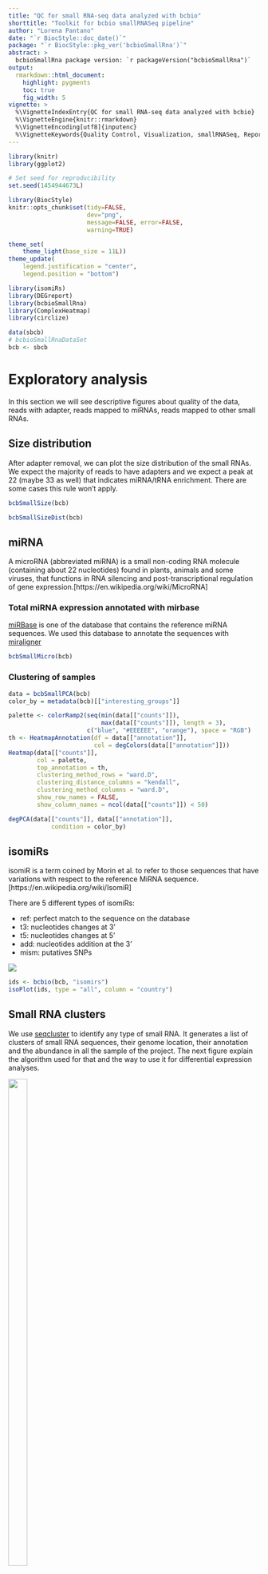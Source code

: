 ```yaml
---
title: "QC for small RNA-seq data analyzed with bcbio"
shorttitle: "Toolkit for bcbio smallRNASeq pipeline"
author: "Lorena Pantano"
date: "`r BiocStyle::doc_date()`"
package: "`r BiocStyle::pkg_ver('bcbioSmallRna')`"
abstract: >
  bcbioSmallRna package version: `r packageVersion("bcbioSmallRna")`
output:
  rmarkdown::html_document:
    highlight: pygments
    toc: true
    fig_width: 5
vignette: >
  %\VignetteIndexEntry{QC for small RNA-seq data analyzed with bcbio}
  %\VignetteEngine{knitr::rmarkdown}
  %\VignetteEncoding[utf8]{inputenc}
  %\VignetteKeywords{Quality Control, Visualization, smallRNASeq, ReportWriting}
---
```


```r
library(knitr)
library(ggplot2)

# Set seed for reproducibility
set.seed(1454944673L)

library(BiocStyle)
knitr::opts_chunk$set(tidy=FALSE,
                      dev="png",
                      message=FALSE, error=FALSE,
                      warning=TRUE)

theme_set(
    theme_light(base_size = 11L))
theme_update(
    legend.justification = "center",
    legend.position = "bottom")
```

```r
library(isomiRs)
library(DEGreport)
library(bcbioSmallRna)
library(ComplexHeatmap)
library(circlize)

data(sbcb)
# bcbioSmallRnaDataSet
bcb <- sbcb
```


# Exploratory analysis

In this section we will see descriptive figures about quality of the data, 
reads with adapter, reads mapped to miRNAs, reads mapped to other small RNAs. 


## Size distribution

After adapter removal, we can plot the size distribution of the small RNAs.
We expect the majority of reads to have adapters and we expect a peak
at 22 (maybe 33 as well) that indicates miRNA/tRNA enrichment. There
are some cases this rule won't apply.

```r
bcbSmallSize(bcb)
```

```r
bcbSmallSizeDist(bcb)
```

## miRNA

A microRNA (abbreviated miRNA) is a small non-coding RNA molecule (containing about 22 nucleotides) found in plants, animals and some viruses, that functions in RNA silencing and post-transcriptional regulation of gene expression.[https://en.wikipedia.org/wiki/MicroRNA]

### Total miRNA expression annotated with mirbase

[miRBase](www.mirbase.org) is one of the database that contains the reference miRNA sequences. We used this database to annotate the sequences with [miraligner](http://seqcluster.readthedocs.io/mirna_annotation.html)

```r
bcbSmallMicro(bcb)
```

### Clustering of samples

```r
data = bcbSmallPCA(bcb)
color_by = metadata(bcb)[["interesting_groups"]]
```

```r
palette <- colorRamp2(seq(min(data[["counts"]]),
                          max(data[["counts"]]), length = 3),
                      c("blue", "#EEEEEE", "orange"), space = "RGB")
th <- HeatmapAnnotation(df = data[["annotation"]],
                        col = degColors(data[["annotation"]]))
Heatmap(data[["counts"]],
        col = palette,
        top_annotation = th,
        clustering_method_rows = "ward.D",
        clustering_distance_columns = "kendall",
        clustering_method_columns = "ward.D",
        show_row_names = FALSE,
        show_column_names = ncol(data[["counts"]]) < 50)
```

```r
degPCA(data[["counts"]], data[["annotation"]],
            condition = color_by)
```


## isomiRs

isomiR is a term coined by Morin et al. to refer to those sequences that have variations with respect to the reference MiRNA sequence. [https://en.wikipedia.org/wiki/IsomiR]

There are 5 different types of isomiRs:

* ref: perfect match to the sequence on the database
* t3: nucleotides changes at 3'
* t5: nucleotides changes at 5'
* add: nucleotides addition at the 3'
* mism: putatives SNPs

![](http://ars.els-cdn.com/content/image/1-s2.0-S0168952512001126-gr1.jpg)

```r
ids <- bcbio(bcb, "isomirs")
isoPlot(ids, type = "all", column = "country")
```


## Small RNA clusters

We use [seqcluster](http://seqcluster.readthedocs.io/getting_started.html) to identify any type of small RNA. It generates a list of clusters of small RNA sequences, their genome location, their annotation and the abundance in all the sample of the project. The next figure explain the algorithm used for that and the way to use it for differential expression analyses.

<div style="width:150px; height=150px">
![](http://seqcluster.readthedocs.io/_images/seqcluster.png){ width=50% }
</div>

This file generated by seqcluster, `seqcluster.db`, can be used with the page `reader.html` after downloading from [here](https://github.com/lpantano/seqclusterViz/archive/master.zip). 

See example:

[![IMAGE ALT TEXT](http://i.makeagif.com/media/7-03-2016/M0GjW2.gif)](https://youtu.be/Zjzte8n2-Sg "Example")


```r
metadata(experiments(bcb)[["cluster"]])[["size"]] %>% 
    ggplot(aes(x = size, y = pct, fill = priority)) +
    geom_bar(stat = "identity", position = "dodge")
```


```r
bcbSmallCluster(bcb)
```


### Clustering of samples

```r
data = bcbSmallPCA(bcb, "cluster")
color_by = metadata(bcb)[["interesting_groups"]]
```

```r
palette <- colorRamp2(seq(min(data[["counts"]]),
                          max(data[["counts"]]), length = 3),
                      c("blue", "#EEEEEE", "orange"), space = "RGB")
th <- HeatmapAnnotation(df = data[["annotation"]],
                        col = degColors(data[["annotation"]]))
Heatmap(data[["counts"]],
        col = palette,
        top_annotation = th,
        clustering_method_rows = "ward.D",
        clustering_distance_columns = "kendall",
        clustering_method_columns = "ward.D",
        show_row_names = FALSE,
        show_column_names = ncol(data[["counts"]]) < 50)
```

```r
degPCA(data[["counts"]], data[["annotation"]],
            condition = color_by)
```

# Session 

```r
devtools::session_info()
```

